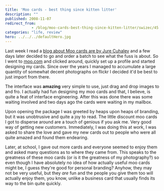 ```yaml
---
title: 'Moo cards - best thing since kitten litter'
description: ""
published: 2008-11-07
redirect_from: 
            - /blog/moo-cards-best-thing-since-kitten-litter/swizec/45
categories: "life, review"
hero: ../../../defaultHero.jpg
---
```

Last week I read a [blog about Moo cards are by Jure Cuhalev](http://www.jurecuhalev.com/blog/2008/10/22/10-basic-tools-of-startup-social-media-presence/) and a few days later decided to go and order a batch to see what the fuss is about. So I went to [moo.com](http://www.moo.com/) and clicked around, quickly set up a profile and started designing my cards. Since over the years I managed to accumulate a large quantity of somewhat decent photographs on flickr I decided it&#x27;d be best to just import from there.

The interface was **amazing** very simple to use, just drag and drop images to and fro. I actually had fun designing my moo cards and that, I believe, is quite a feat of interface engineering. After this was done there was some waiting involved and two days ago the cards were waiting in my mailbox.

Upon opening the package I was greeted by heaps upon heaps of branding, but it was unobtrusive and quite a joy to read. The little discount moo cards I got to disperse around are a touch of genious if you ask me. Very good way of getting new customers. Immediately, I was doing this at work, I was asked to share the love and gave my new cards out to people who were all quite amazed and found them endearing.

Later, at school, I gave out more cards and everyone seemed to enjoy them and asked many questions as to where they came from. This speaks to the greatness of these moo cards (or is it the greatness of my photography?) so even though I have absolutely no idea of how actually useful moo cards might be, I guess they&#x27;re good for personal branding? Anyhow, they may not be very useful, but they _are_ fun and the people you give them too will actually enjoy them, you know, unlike a business card that usually finds its way to the bin quite quickly.